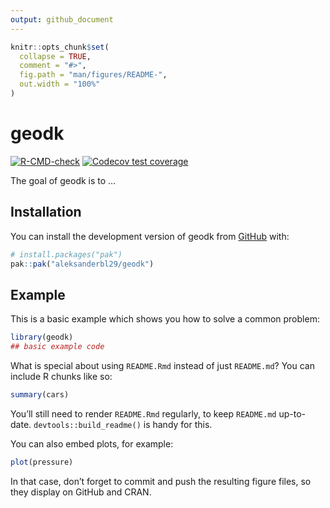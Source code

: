 ```yaml
---
output: github_document
---
```


<!-- README.md is generated from README.Rmd. Please edit that file -->

```r
knitr::opts_chunk$set(
  collapse = TRUE,
  comment = "#>",
  fig.path = "man/figures/README-",
  out.width = "100%"
)
```

# geodk

<!-- badges: start -->
[![R-CMD-check](https://github.com/aleksanderbl29/geodk/actions/workflows/R-CMD-check.yaml/badge.svg)](https://github.com/aleksanderbl29/geodk/actions/workflows/R-CMD-check.yaml)
[![Codecov test coverage](https://codecov.io/gh/aleksanderbl29/geodk/graph/badge.svg)](https://app.codecov.io/gh/aleksanderbl29/geodk)
<!-- badges: end -->

The goal of geodk is to ...

## Installation

You can install the development version of geodk from [GitHub](https://github.com/) with:

``` r
# install.packages("pak")
pak::pak("aleksanderbl29/geodk")
```

## Example

This is a basic example which shows you how to solve a common problem:

```r
library(geodk)
## basic example code
```

What is special about using `README.Rmd` instead of just `README.md`? You can include R chunks like so:

```r
summary(cars)
```

You'll still need to render `README.Rmd` regularly, to keep `README.md` up-to-date. `devtools::build_readme()` is handy for this.

You can also embed plots, for example:

```r
plot(pressure)
```

In that case, don't forget to commit and push the resulting figure files, so they display on GitHub and CRAN.
